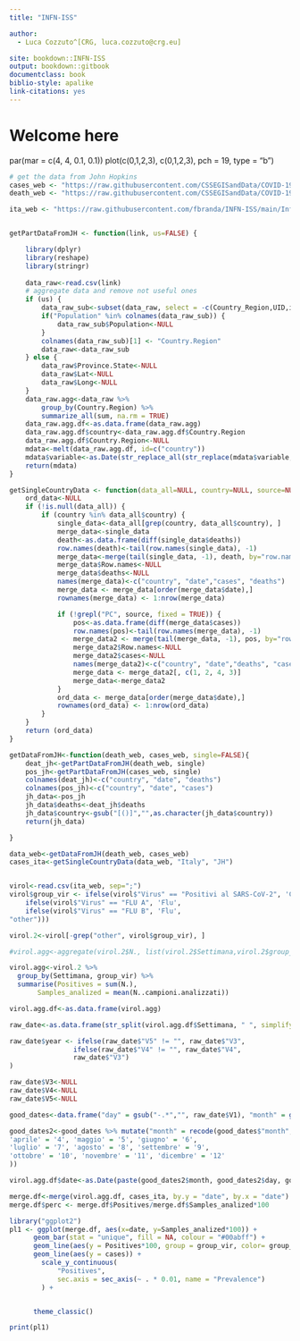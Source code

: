 ```yaml
---
title: "INFN-ISS"

author:
  - Luca Cozzuto^[CRG, luca.cozzuto@crg.eu]

site: bookdown::INFN-ISS
output: bookdown::gitbook
documentclass: book
biblio-style: apalike
link-citations: yes
---
```



# Welcome here

par(mar = c(4, 4, 0.1, 0.1))
plot(c(0,1,2,3), c(0,1,2,3), pch = 19, type = "b")


```r
# get the data from John Hopkins
cases_web <- "https://raw.githubusercontent.com/CSSEGISandData/COVID-19/master/csse_covid_19_data/csse_covid_19_time_series/time_series_covid19_confirmed_global.csv"
death_web <- "https://raw.githubusercontent.com/CSSEGISandData/COVID-19/master/csse_covid_19_data/csse_covid_19_time_series/time_series_covid19_deaths_global.csv"

ita_web <- "https://raw.githubusercontent.com/fbranda/INFN-ISS/main/InfluNet/Sorveglianza%20virologica/Risultati%20delle%20tipizzazioni%3Asottotipizzazioni%20dei%20virus%20influenzali%20circolanti%20in%20Italia.csv"


getPartDataFromJH <- function(link, us=FALSE) {

	library(dplyr)
	library(reshape)
	library(stringr)
	
	data_raw<-read.csv(link)
	# aggregate data and remove not useful ones
	if (us) {
		data_raw_sub<-subset(data_raw, select = -c(Country_Region,UID,iso2,iso3,code3,FIPS,Admin2,Lat,Long_,Combined_Key))
		if("Population" %in% colnames(data_raw_sub)) {
			data_raw_sub$Population<-NULL
		}
		colnames(data_raw_sub)[1] <- "Country.Region"
		data_raw<-data_raw_sub
	} else {
		data_raw$Province.State<-NULL
		data_raw$Lat<-NULL
		data_raw$Long<-NULL
	}
	data_raw.agg<-data_raw %>%
		group_by(Country.Region) %>% 
		summarize_all(sum, na.rm = TRUE)
	data_raw.agg.df<-as.data.frame(data_raw.agg)
	data_raw.agg.df$country<-data_raw.agg.df$Country.Region
	data_raw.agg.df$Country.Region<-NULL	
	mdata<-melt(data_raw.agg.df, id=c("country"))
	mdata$variable<-as.Date(str_replace_all(str_replace(mdata$variable, "X", ""), '\\.', "-"), format="%m-%d-%y")
	return(mdata)
}

getSingleCountryData <- function(data_all=NULL, country=NULL, source=NULL ) {
	ord_data<-NULL
	if (!is.null(data_all)) {
		if (country %in% data_all$country) {
			single_data<-data_all[grep(country, data_all$country), ]
			merge_data<-single_data
			death<-as.data.frame(diff(single_data$deaths))
			row.names(death)<-tail(row.names(single_data), -1)
			merge_data<-merge(tail(single_data, -1), death, by="row.names")
			merge_data$Row.names<-NULL
			merge_data$deaths<-NULL
			names(merge_data)<-c("country", "date","cases", "deaths")
			merge_data <- merge_data[order(merge_data$date),]
			rownames(merge_data) <- 1:nrow(merge_data)

			if (!grepl("PC", source, fixed = TRUE)) {
				pos<-as.data.frame(diff(merge_data$cases))
				row.names(pos)<-tail(row.names(merge_data), -1)
				merge_data2 <- merge(tail(merge_data, -1), pos, by="row.names")
				merge_data2$Row.names<-NULL
				merge_data2$cases<-NULL
				names(merge_data2)<-c("country", "date","deaths", "cases")
				merge_data <- merge_data2[, c(1, 2, 4, 3)]
				merge_data<-merge_data2	
			}
			ord_data <- merge_data[order(merge_data$date),]
			rownames(ord_data) <- 1:nrow(ord_data)
		}
	}
	return (ord_data)
}

getDataFromJH<-function(death_web, cases_web, single=FALSE){
	deat_jh<-getPartDataFromJH(death_web, single)
	pos_jh<-getPartDataFromJH(cases_web, single)
	colnames(deat_jh)<-c("country", "date", "deaths")
	colnames(pos_jh)<-c("country", "date", "cases")
	jh_data<-pos_jh
	jh_data$deaths<-deat_jh$deaths
	jh_data$country<-gsub("[()]","",as.character(jh_data$country))
	return(jh_data)

}

data_web<-getDataFromJH(death_web, cases_web)
cases_ita<-getSingleCountryData(data_web, "Italy", "JH")


virol<-read.csv(ita_web, sep=";")
virol$group_vir <- ifelse(virol$"Virus" == "Positivi al SARS-CoV-2", 'Covid', 
	ifelse(virol$"Virus" == "FLU A", 'Flu',
	ifelse(virol$"Virus" == "FLU B", 'Flu',
"other")))

virol.2<-virol[-grep("other", virol$group_vir), ]

#virol.agg<-aggregate(virol.2$N., list(virol.2$Settimana,virol.2$group_vir), sum )

virol.agg<-virol.2 %>%
  group_by(Settimana, group_vir) %>%
  summarise(Positives = sum(N.), 
       Samples_analized = mean(N..campioni.analizzati))

virol.agg.df<-as.data.frame(virol.agg)

raw_date<-as.data.frame(str_split(virol.agg.df$Settimana, " ", simplify = TRUE))

raw_date$year <- ifelse(raw_date$"V5" != "", raw_date$"V3", 
				ifelse(raw_date$"V4" != "", raw_date$"V4",
				raw_date$"V3")
)

raw_date$V3<-NULL
raw_date$V4<-NULL
raw_date$V5<-NULL

good_dates<-data.frame("day" = gsub("-.*","", raw_date$V1), "month" = gsub("-.*","", raw_date$V2), "year" = raw_date$year)

good_dates2<-good_dates %>% mutate("month" = recode(good_dates$"month", 'gennaio' = '1', 'febbraio' = '2', 'marzo' = '3',
'aprile' = '4', 'maggio' = '5', 'giugno' = '6',
'luglio' = '7', 'agosto' = '8', 'settembre' = '9',
'ottobre' = '10', 'novembre' = '11', 'dicembre' = '12' 
))

virol.agg.df$date<-as.Date(paste(good_dates2$month, good_dates2$day, good_dates2$year, sep="-"), format="%m-%d-%Y")

merge.df<-merge(virol.agg.df, cases_ita, by.y = "date", by.x = "date")
merge.df$perc <- merge.df$Positives/merge.df$Samples_analized*100

library("ggplot2")
pl1 <- ggplot(merge.df, aes(x=date, y=Samples_analized*100)) + 
  	  geom_bar(stat = "unique", fill = NA, colour = "#00abff") + 
	  geom_line(aes(y = Positives*100, group = group_vir, color= group_vir))+
	  geom_line(aes(y = cases)) +
		scale_y_continuous(
    		"Positives", 
    		sec.axis = sec_axis(~ . * 0.01, name = "Prevalence")
  		) + 


	  theme_classic() 

print(pl1)
```
